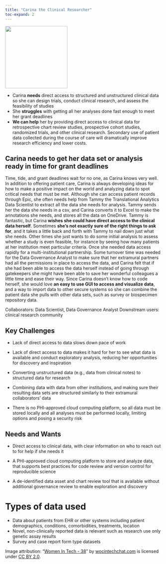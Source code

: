 ```yaml
---
title: "Carina the Clinical Researcher"
toc-expand: 2
---
```


::: grid
::: {.g-col-12 .g-col-xl-3}
<img src="/img/carina.jpg" width="200" height="200"/>
:::

::: {.g-col-12 .g-col-xl-8}
-   Carina **needs** direct access to structured and unstructured clinical data so she can design trials, conduct clinical research, and assess the feasibility of studies    
-   She **struggles** with getting all her analyses done fast enough to meet her grant deadlines  
-   **We can help** her by providing direct access to clinical data for retrospective chart review studies, prospective cohort studies, randomized trials, and other clinical research. Secondary use of patient data collected during the course of care will dramatically improve research efficiency and lower costs.     
:::
:::

::: lightblue-highlight
## Carina needs to get her data set or analysis ready in time for grant deadlines

Time, tide, and grant deadlines wait for no one, as Carina knows very well. In addition to offering patient care, Carina is always developing ideas for how to make a positive impact on the world and analyzing data to spot critical needs that must be met. Although she can access patient records through Epic, she often needs help from Tammy the Translational Analytics Data Scientist to extract all the data she needs for analysis. Tammy sends her the data she needs in a csv, and Carina converts it to Excel to make the annotations she needs, and stores all the data on OneDrive. Tammy is fantastic, but Carina **wishes she could have direct access to the clinical data herself**. Sometimes **she’s not exactly sure of the right things to ask for**, and it takes a little back and forth with Tammy to nail down just what she needs. Other times she just wants to do some initial analysis to assess whether a study is even feasible, for instance by seeing how many patients at her institution meet particular criteria. Once she needed data access rapidly for a multi-institutional partnership. Some turnover time was needed for the Data Governance Analyst to make sure that her extramural partners had all the permissions in place to access the data, and Carina felt that if she had been able to access the data herself instead of going through gatekeepers she might have been able to save her wonderful colleagues a little time and ease their way. Since Carina doesn’t know how to code herself, she would love **an easy to use GUI to access and visualize data**, and a way to import data to other secure systems so she can combine the patient data she pulls with other data sets, such as survey or biospecimen repository data.  
:::

::: darkblue-highlight
Collaborators: Data Scientist, Data Governance Analyst Downstream users: clinical research community
:::

::: grid
::: {.g-col-12 .g-col-xl-6}
# Key Challenges

-   Lack of direct access to data slows down pace of work

-   Lack of direct access to data makes it hard for her to see what data is available and conduct exploratory analysis, reducing her opportunities for discovery and inspiration

-   Converting unstructured data (e.g., data from clinical notes) to structured data for research

-   Combining data with data from other institutions, and making sure their resulting data sets are structured similarly to their extramural collaborators’ data

-   There is no PHI-approved cloud computing platform, so all data must be stored locally and all analyses must be performed locally, limiting options and posing a security risk  
:::

::: {.g-col-12 .g-col-xl-6}
# Needs and Wants

-   Direct access to clinical data, with clear information on who to reach out to for help if she needs it

-   A PHI-approved cloud computing platform to store and analyze data, that supports best practices for code review and version control for reproducible science  

-   A de-identified data asset and chart review tool that is available without additional governance review to enable exploration and discovery
:::
:::

# Types of data used

-   Data about patients from EHR or other systems including patient demographics, conditions, comorbidities, treatments, location
-   Novel, non-clinically reported data is relevant such as research use only genetic assay results
-   Survey and case report form type datasets

<div>

Image attribution: "[Women In Tech - 38](https://www.flickr.com/photos/136629440@N06/21911138603)" by [wocintechchat.com](https://www.flickr.com/photos/136629440@N06) is licensed under [CC BY 2.0](https://creativecommons.org/licenses/by/2.0/?ref=openverse).

</div>
